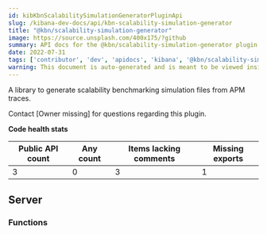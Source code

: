 ```yaml
---
id: kibKbnScalabilitySimulationGeneratorPluginApi
slug: /kibana-dev-docs/api/kbn-scalability-simulation-generator
title: "@kbn/scalability-simulation-generator"
image: https://source.unsplash.com/400x175/?github
summary: API docs for the @kbn/scalability-simulation-generator plugin
date: 2022-07-31
tags: ['contributor', 'dev', 'apidocs', 'kibana', '@kbn/scalability-simulation-generator']
warning: This document is auto-generated and is meant to be viewed inside our experimental, new docs system. Reach out in #docs-engineering for more info.
---
```


A library to generate scalability benchmarking simulation files from APM traces.

Contact [Owner missing] for questions regarding this plugin.

**Code health stats**

| Public API count  | Any count | Items lacking comments | Missing exports |
|-------------------|-----------|------------------------|-----------------|
| 3 | 0 | 3 | 1 |

## Server

### Functions
<DocDefinitionList data={kbnScalabilitySimulationGeneratorObj.server.functions}/>

